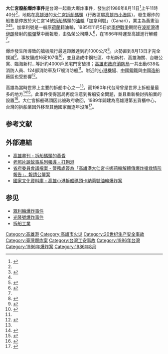 '''大仁宮廢船爆炸事件'''是台灣一起重大爆炸事件，發生於1986年8月11日<ref name="xiao">{{cite web|title=本局大事紀|url=http://www.fdkc.gov.tw/style.aspx?strurl=introduction_06_70.htm|publisher=高雄市政府消防局|author=|accessdate=2010-07-09}}{{dead link|date=2017年12月 |bot=InternetArchiveBot |fix-attempted=yes }}</ref>上午11時40分<ref name="udn1"/>，地點在[[高雄港|高雄港]]的[[大仁宮拆船碼頭|大仁宮拆船碼頭]]（行政區屬[[高雄市|高雄市]][[小港區|小港區]]）。發生爆炸的船隻是停放於大仁宮14號[[拆船|拆船]]碼頭的[[油輪|油輪]]「加拿利號」（Canari），業主為黃憲治<ref name="or">{{cite news|title=Eight Killed, 64 Injured In Explosion At Shipyard|newspaper=The Observer-Reporter|date=1986-08-12}}</ref><ref name="gou"/><ref>{{cite web|title=紅毛港產業三部曲之草蝦文化|url=http://www.comnews.gio.gov.tw/bigthing/south.aspx?articale_id=3761|publisher=台灣社區新聞網|author=劉惠瑜|accessdate=2010-07-09}}{{dead link|date=2017年12月 |bot=InternetArchiveBot |fix-attempted=yes }}</ref>。加拿利號是一艘原[[荷蘭|荷蘭]]籍油輪，1985年11月5日於[[兩伊戰爭|兩伊戰爭]]期間在[[波斯灣|波斯灣]]遭[[伊朗|伊朗]]發射的[[飛彈|飛彈]]擊中而報廢，由弘榮公司購入<ref name="udn1">{{cite news|title=高港拆船區驚傳油輪大爆炸 造成十人死亡六人失蹤八十四人受傷 推測係艙底油泥氣被引燃而釀成事端|date=1986-08-12|newspaper=聯合報}}</ref>，在1986年時運至高雄進行解體<ref name="or"/>。

爆炸發生所導致的艙板飛行最遠距離達到約1000公尺<ref>{{cite news|title=油輪爆炸震波遠揚 五千人家門窗遭殃 玻璃行頓時生意興隆|date=1986-08-12|newspaper=聯合報}}</ref>。火勢直到8月13日才完全撲滅<ref name="gou">{{cite web|title=高雄港大仁宮卡娜莉輪解體傳爆炸搶救情形報告|url=http://ds2.th.gov.tw/ds3/app005/list_pic1.php?ID1=00501181409&v=0048|publisher=國史館台灣文獻館|author=|accessdate=2010-07-09|deadurl=yes|archiveurl=https://web.archive.org/web/20150402130015/http://ds2.th.gov.tw/ds3/app005/list_pic1.php?ID1=00501181409&v=0048|archivedate=2015-04-02}}</ref>。事故釀成16死107傷<ref>{{cite web |title=職災事件 |url=http://www.cyut.edu.tw/~ccchiu/security.html |publisher=[[朝陽科技大學|朝陽科技大學]] |date= |access-date=2014-06-14 |archive-date=2020-06-20 |archive-url=https://web.archive.org/web/20200620021932/https://www.cyut.edu.tw/~ccchiu/security.html |dead-url=no }}{{zh-hant}}</ref>，並且造成中鋼社區、中船新村、高雄海關、台糖公寓、臨海新村...等計約4000戶民宅門窗破損；[[高雄市政府消防局|高雄市政府消防局]]一共出動638名消防人員、124部消防車及17艘消防船<ref name="gou"/>。附近的[[高雄國際機場|小港機場]]、[[中國鋼鐵|中國鋼鐵]]與[[台灣國際造船|中國造船]]廠區也受影響<ref>{{cite news|title=廢油輪爆炸肇禍 高雄港強烈震撼 七人死亡九人失蹤 至少九十三人受傷 船身從中折烈焰沖天 三四公里外可聞巨響|date=1986-08-12|newspaper=聯合報}}</ref>。

高雄為當時世界上主要的拆船中心之一<ref name="or"/>，而1980年代台灣曾是世界上拆船量最多的地方<ref>{{cite news|title=舊船解體量 我仍居第一|newspaper=聯合報|date=1985-01-02}}</ref><ref>{{cite news|title=拆船業復甦帶來困擾 船板供過於求價頻跌|newspaper=聯合報|date=1986-05-09}}</ref>。此事件使得當局再度注意到拆船安全問題，並且重新檢討拆船業的設置<ref>{{cite journal|title=Promoting 3Rs in developing countries : lessons from the Japanese experience 3."Shipbreaking and Metal Recycling Industries in Taiwan"|url=http://www.ide.go.jp/English/Publish/Download/Spot/pdf/30/004.pdf|publisher=Institute of Developing Economies|author=Tadayoshi Terao|isbn=978-4-258-58030-9|date=2008|accessdate=2010-07-09|editor=Michikazu Kojima|deadurl=yes|archiveurl=https://web.archive.org/web/20150402090018/http://www.ide.go.jp/English/Publish/Download/Spot/pdf/30/004.pdf|archivedate=2015-04-02}}</ref>。大仁宮拆船碼頭因此被政府收回，1989年闢建為高雄港第五貨櫃中心，台灣的拆船業因外移至其他國家而逐年沒落<ref>{{cite journal |author1=愚庵 |coauthors=侯聰慧 |title=拆船碼頭的黃昏 大仁宮拆船碼頭的故事和侯聰慧的工人影像 |journal=高雄畫刊 |date=2007/07 |url=https://kcginfo.kcg.gov.tw/Publish_Content.aspx?n=3D7C9BFC4F86BF4A&sms=FB76F1E6517A12DC&s=CC6F473296BD205D&chapt=941&sort=1 |publisher=高雄市政府新聞局 |access-date=2021-09-28 |archive-date=2021-01-18 |archive-url=https://web.archive.org/web/20210118061842/https://kcginfo.kcg.gov.tw/Publish_Content.aspx?n=3D7C9BFC4F86BF4A&sms=FB76F1E6517A12DC&s=CC6F473296BD205D&chapt=941&sort=1 |dead-url=no }}</ref>。

== 参考文献 ==
{{reflist}}

== 外部連結 ==
* [http://epublication.kcg.gov.tw/pictorial_short_content.asp?EPKey=829 高雄畫刊 - 拆船碼頭的黃昏]{{dead link|date=2017年12月 |bot=InternetArchiveBot |fix-attempted=yes }}
* [http://w5.kcg.gov.tw/khm/old_photo/port.htm 老照片說故事系列報導 - 打狗港]{{dead link|date=2017年12月 |bot=InternetArchiveBot |fix-attempted=yes }}
* [https://web.archive.org/web/20160304200247/http://ds2.th.gov.tw/ds3/app005/list3.php?ID1=00501181409 省府委員會議檔案 - 警務處簽為「高雄港大仁宮卡娜莉輪解體傳爆炸搶救情形報告」，報請公鑒案]
* [http://nrch.cca.gov.tw/ccahome/search/dtd_result_frame.jsp?dtdid=11&index_field=all&keyword=%E9%AB%98%E9%9B%84%E5%B0%8F%E6%B8%AF%E6%8B%86%E8%88%B9%E7%A2%BC%E9%A0%AD%E5%8D%A1%E7%B4%8D%E8%8E%89%E8%99%9F%E6%B2%B9%E8%BC%AA%E7%88%86%E7%82%B8%E6%A1%88 國家文化資料庫 - 高雄小港拆船碼頭卡納莉號油輪爆炸案]{{dead link|date=2017年12月 |bot=InternetArchiveBot |fix-attempted=yes }}

== 参见 ==
* [[眾利輪爆炸事件|眾利輪爆炸事件]]
* [[光隆號爆炸事件|光隆號爆炸事件]]
* [[拆船工業|拆船工業]]

[[Category:高雄港|Category:高雄港]]
[[Category:高雄市火災|Category:高雄市火災]]
[[Category:20世纪生产安全事故|Category:20世纪生产安全事故]]
[[Category:臺灣爆炸案|Category:臺灣爆炸案]]
[[Category:台灣工安事故|Category:台灣工安事故]]
[[Category:1986年台灣|Category:1986年台灣]]
[[Category:1986年爆炸案|Category:1986年爆炸案]]
[[Category:1986年8月|Category:1986年8月]]